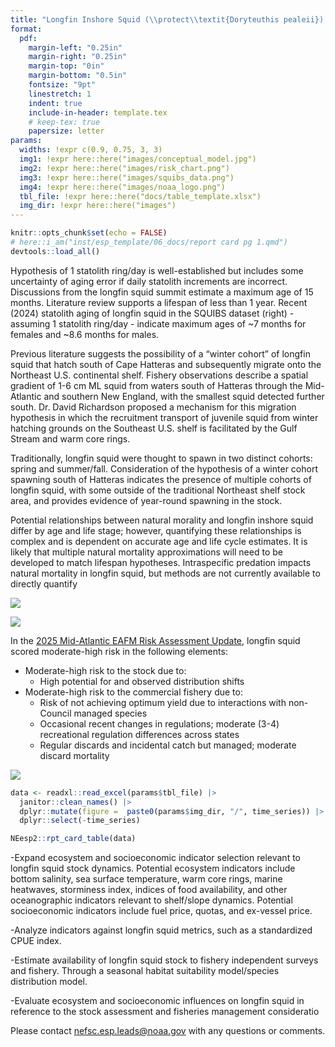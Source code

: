 ```yaml
---
title: "Longfin Inshore Squid (\\protect\\textit{Doryteuthis pealeii}) \\protect\\newline Ecosystem & Socioeconomic Profile Report Card"
format: 
  pdf:
    margin-left: "0.25in"
    margin-right: "0.25in"
    margin-top: "0in"
    margin-bottom: "0.5in"
    fontsize: "9pt"
    linestretch: 1
    indent: true
    include-in-header: template.tex    
    # keep-tex: true
    papersize: letter
params:
  widths: !expr c(0.9, 0.75, 3, 3)
  img1: !expr here::here("images/conceptual_model.jpg")
  img2: !expr here::here("images/risk_chart.png")
  img3: !expr here::here("images/squibs_data.png")
  img4: !expr here::here("images/noaa_logo.png")
  tbl_file: !expr here::here("docs/table_template.xlsx")
  img_dir: !expr here::here("images")
---
```

```r
knitr::opts_chunk$set(echo = FALSE)
# here::i_am("inst/esp_template/06_docs/report card pg 1.qmd")
devtools::load_all()
``` 
\backgroundsetup{
  scale=1,
  angle=0,
  opacity=0,
  contents={\includegraphics[width=\paperwidth,height=\paperheight]{bg_pg1.jpg}}
 }
\BgThispage

\vspace{-2.0cm}

\section{Spring 2026}

::::: {layout="[ [0.6, 0.025, 0.375]] "}

:::: {}

:::{}
\section{Key Findings from the Life History Working Group}

\subsection{Lifespan and aging}
Hypothesis of 1 statolith ring/day is well-established but includes some uncertainty of aging error if daily statolith increments are incorrect. Discussions from the longfin squid summit estimate a maximum age of 15 months.  Literature review supports a lifespan of less than 1 year. Recent (2024) statolith aging of longfin squid in the SQUIBS dataset (right) - assuming 1 statolith ring/day - indicate maximum ages of ~7 months for females and ~8.6 months for males.

\vspace{0.25cm}

\subsection{Migration and movement dynamics}
Previous literature suggests the possibility of a “winter cohort” of longfin squid that hatch south of Cape Hatteras and subsequently migrate onto the Northeast U.S. continental shelf. Fishery observations describe a spatial gradient of 1-6 cm ML squid from waters south of Hatteras through the Mid-Atlantic and southern New England, with the smallest squid detected further south. Dr. David Richardson proposed a mechanism for this migration hypothesis in which the recruitment transport of juvenile squid from winter hatching grounds on the Southeast U.S. shelf is facilitated by the Gulf Stream and warm core rings.

\vspace{0.25cm}

\subsection{Reproductive dynamics}
Traditionally, longfin squid were thought to spawn in two distinct cohorts: spring and summer/fall. Consideration of the hypothesis of a winter cohort spawning south of Hatteras indicates the presence of multiple cohorts of longfin squid, with some outside of the traditional Northeast shelf stock area, and provides evidence of year-round spawning in the stock. 

\vspace{0.25cm}

\subsection{Natural mortality}
Potential relationships between natural morality and longfin inshore squid differ by age and life stage; however, quantifying these relationships is complex and is dependent on accurate age and life cycle estimates. It is likely that multiple natural mortality approximations will need to be developed to match lifespan hypotheses. Intraspecific predation impacts natural mortality in longfin squid, but methods are not currently available to directly quantify
:::

\vspace{1.0cm}

:::{}
![](`r params$img1`)
:::

::::

::::{}
\hfill
::::

::::{}
:::{}
\section{Longfin Squid Age Frequency from SQUIBS dataset}
![](`r params$img3`)
:::

\vspace{1.0cm}

:::{}
\section{Key Points from the Mid-Atlantic Risk Assessment}

\raggedright
<!-- maybe this is being centered because it's the only section without a header? -->
In the [2025 Mid-Atlantic EAFM Risk Assessment Update](https://static1.squarespace.com/static/511cdc7fe4b00307a2628ac6/t/67d45b1680e8654ecaf1b98e/1741970199497/b_Draft+MAB_RiskAssess_2025.pdf), longfin squid scored moderate-high risk in the following elements:

- Moderate-high risk to the stock due to:
  - High potential for and observed distribution shifts  
- Moderate-high risk to the commercial fishery due to:
  - Risk of not achieving optimum yield due to interactions with non-Council managed species
  - Occasional recent changes in regulations; moderate (3-4) recreational regulation differences across states
  - Regular discards and incidental catch but managed; moderate discard mortality
:::

\vspace{0.5cm}

:::{}
![](`r params$img2`)
:::
::::

:::::

\newpage

\backgroundsetup{
  contents={\includegraphics[width=\paperwidth,height=\paperheight]{bg_pg2.jpg}}
  }
\BgThispage
<!-- not sure why this doesn't work -->

\newgeometry{top=0.25in, left=0.25in, right=0.25in, bottom=0.25in}

```r
data <- readxl::read_excel(params$tbl_file) |>
  janitor::clean_names() |>
  dplyr::mutate(figure =  paste0(params$img_dir, "/", time_series)) |>
  dplyr::select(-time_series)
```

::: {}
```r
NEesp2::rpt_card_table(data)
```

\section{Research Recommendations}

\raggedright
-Expand ecosystem and socioeconomic indicator selection relevant to longfin squid stock dynamics. Potential ecosystem indicators include bottom salinity, sea surface temperature, warm core rings, marine heatwaves, storminess index, indices of food availability, and other oceanographic indicators relevant to shelf/slope dynamics. Potential socioeconomic indicators include fuel price, quotas, and ex-vessel price.

\vspace{0.25cm}

-Analyze indicators against longfin squid metrics, such as a standardized CPUE index. 

\vspace{0.25cm}

-Estimate availability of longfin squid stock to fishery independent surveys and fishery. Through a seasonal habitat suitability model/species distribution model. 

\vspace{0.25cm}

-Evaluate ecosystem and socioeconomic influences on longfin squid in reference to the stock assessment and fisheries management consideratio

\vspace{2.0cm}

\centering
Please contact [nefsc.esp.leads@noaa.gov](nefsc.esp.leads@noaa.gov) with any questions or comments.
:::